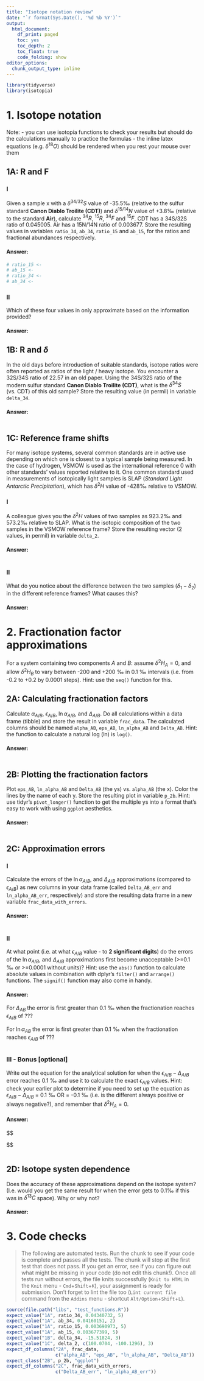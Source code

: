 ```yaml
---
title: "Isotope notation review"
date: "`r format(Sys.Date(), '%d %b %Y')`"
output:
  html_document: 
    df_print: paged
    toc: yes
    toc_depth: 2
    toc_float: true
    code_folding: show
editor_options:
  chunk_output_type: inline
---
```


```r
library(tidyverse)
library(isotopia)
```


# 1. Isotope notation

Note: 
 - you can use isotopia functions to check your results but should do the calculations manually to practice the formulas
 - the inline latex equations (e.g. $\delta^{18}O$) should be rendered when you rest your mouse over them

## 1A: R and F

### I

Given a sample x with a $\delta^{34/32}S$ value of -35.5‰ (relative to the sulfur standard **Canon Diablo Troilite (CDT)**) and $\delta^{15/14}N$ value of +3.8‰ (relative to the standard **Air**), calculate $^{34}R$, $^{15}R$, $^{34}F$ and $^{15}F$. CDT has a 34S/32S ratio of 0.045005. Air has a 15N/14N ratio of 0.003677. Store the resulting values in variables `ratio_34`, `ab_34`, `ratio_15` and `ab_15`, for the ratios and fractional abundances respectively. 

#### Answer:

```r
# ratio_15 <- 
# ab_15 <- 
# ratio_34 <-
# ab_34 <- 
```

### II

Which of these four values in only approximate based on the information provided? 

#### Answer:



## 1B: R and $\delta$

In the old days before introduction of suitable standards, isotope ratios were often reported as ratios of the light / heavy isotope. You encounter a 32S/34S ratio of 22.57 in an old paper. Using the 34S/32S ratio of the modern sulfur standard **Canon Diablo Troilite (CDT)**, what is the $\delta^{34}S$ (vs. CDT) of this old sample? Store the resulting value (in permil) in variable `delta_34`.

#### Answer:

```r

```

## 1C: Reference frame shifts

For many isotope systems, several common standards are in active use depending on which one is closest to a typical sample being measured. In the case of hydrogen, VSMOW is used as the international reference 0 with other standards' values reported relative to it. One common standard used in measurements of isotopically light samples is SLAP (*Standard Light Antarctic Precipitation*), which has $\delta^2H$ value of -428‰ relative to VSMOW. 

### I

A colleague gives you the $\delta^2H$ values of two samples as 923.2‰ and 573.2‰ relative to SLAP. What is the isotopic composition of the two samples in the VSMOW reference frame? Store the resulting vector (2 values, in permil) in variable `delta_2`.

#### Answer:

```r

```

### II

What do you notice about the difference between the two samples ($\delta{}_1 - \delta{}_2$) in the different reference frames? What causes this?

#### Answer:



# 2. Fractionation factor approximations

For a system containing two components $A$ and $B$: assume $\delta^{2}H_A = 0$, and allow $\delta^{2}H_B$ to vary between -200 and +200 ‰ in 0.1 ‰ intervals (i.e. from -0.2 to +0.2 by 0.0001 steps). Hint: use the `seq()` function for this.

## 2A: Calculating fractionation factors

Calculate $\alpha_{A/B}$, $\epsilon_{A/B}$, $\ln \alpha_{A/B}$, and $\Delta_{A/B}$. Do all calculations within a data frame (tibble) and store the result in variable `frac_data`. The calculated columns should be named `alpha_AB`, `eps_AB`, `ln_alpha_AB` and `Delta_AB`. Hint: the function to calculate a natural log (ln) is `log()`.

#### Answer:

```r

```

## 2B: Plotting the fractionation factors

Plot `eps_AB`, `ln_alpha_AB` and `Delta_AB` (the ys) vs. `alpha_AB` (the x). Color the lines by the name of each y. Store the resulting plot in variable `p_2b`. Hint: use tidyr's `pivot_longer()` function to get the multiple ys into a format that's easy to work with using `ggplot` aesthetics.

#### Answer:

```r

```

## 2C: Approximation errors

### I

Calculate the errors of the $\ln \alpha_{A/B}$, and $\Delta_{A/B}$ approximations (compared to $\epsilon_{A/B}$) as new columns in your data frame (called `Delta_AB_err` and `ln_alpha_AB_err`, respectively) and store the resulting data frame in a new variable `frac_data_with_errors`. 

#### Answer:

```r

```

### II

At what point (i.e. at what $\epsilon_{A/B}$ value - to **2 significant digits**) do the errors of the $\ln \alpha_{A/B}$, and $\Delta_{A/B}$ approximations first become unacceptable (>=0.1 ‰ or >=0.0001 without units)? Hint: use the `abs()` function to calculate absolute values in combination with dplyr's `filter()` and `arrange()` functions. The `signif()` function may also come in handy.

#### Answer:

For $\Delta_{AB}$ the error is first greater than 0.1 ‰ when the fractionation reaches $\epsilon_{A/B}$ of ???

For $\ln\alpha_{AB}$ the error is first greater than 0.1 ‰ when the fractionation reaches $\epsilon_{A/B}$ of ???

```r

```

### III - Bonus [optional]

Write out the equation for the analytical solution for when the $\epsilon_{A/B} - \Delta_{A/B}$ error reaches 0.1 ‰ and use it to calculate the exact $\epsilon_{A/B}$ values. Hint: check your earlier plot to determine if you need to set up the equation as $\epsilon_{A/B} - \Delta_{A/B}$ = 0.1 ‰ OR = -0.1 ‰ (i.e. is the different always positive or always negative?), and remember that $\delta^{2}H_A = 0$.

#### Answer:

$$

$$

```r

```


## 2D: Isotope systen dependence

Does the accuracy of these approximations depend on the isotope system? (I.e. would you get the same result for when the error gets to 0.1‰ if this was in $\delta^{13}C$ space). Why or why not? 

#### Answer:



# 3. Code checks

> The following are automated tests. Run the chunk to see if your code is complete and passes all the tests. The chunk will stop at the first test that does not pass. If you get an error, see if you can figure out what might be missing in your code (do not edit this chunk!). Once all tests run without errors, the file knits successfully (`Knit to HTML` in the `Knit` menu - `Cmd`+`Shift`+`K`), your assignment is ready for submission. Don't forget to lint the file too (`Lint current file` command from the `Addins` menu - shortcut `Alt/Option`+`Shift`+`L`).


```r
source(file.path("libs", "test_functions.R"))
expect_value("1A", ratio_34, 0.04340732, 5)
expect_value("1A", ab_34, 0.04160151, 2)
expect_value("1A", ratio_15, 0.003690973, 5)
expect_value("1A", ab_15, 0.003677399, 5)
expect_value("1B", delta_34, -15.51824, 3)
expect_value("1C", delta_2, c(100.0704, -100.1296), 3)
expect_df_columns("2A", frac_data, 
                  c("alpha_AB", "eps_AB", "ln_alpha_AB", "Delta_AB"))
expect_class("2B", p_2b, "ggplot")
expect_df_columns("2C", frac_data_with_errors,
                  c("Delta_AB_err", "ln_alpha_AB_err"))
```



